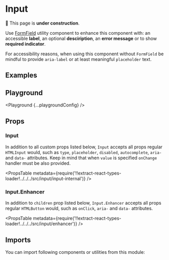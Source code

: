 



# Input

🚧 This page is **under construction**.

Use [FormField](/components/form-field) utility component to enhance this component with: an accessible **label**, an optional **desciription**, an **error message** or to show **required indicator**.

For accessibility reasons, when using this component without `FormField` be mindful to provide `aria-label` or at least meaningful `placeholder` text.

## Examples

<Example title="Basic Usage" path="input/basic-usage">
  <BasicUsage />
</Example>

<Example title="Sizes" path="input/sizes">
  <Sizes />
</Example>

<Example title="Types" path="input/types">
  <Types />
</Example>

<Example title="States" path="input/states">
  <States />
</Example>

<Example title="With Enhancers" path="input/with-enhancers">
  <WithEnhancers />
</Example>

<Example title="Inverted" path="input/inverted" darkPreview>
  <Inverted />
</Example>

## Playground

<Playground {...playgroundConfig} />

## Props

### Input

In addition to all custom props listed below, `Input` accepts all props regular `HTMLInput` would, such as `type`, `placeholder`, `disabled`, `autocomplete`, `aria-` and `data-` attributes. Keep in mind that when `value` is specified `onChange` handler must be also provided.

<PropsTable
  metadata={require('!!extract-react-types-loader!../../../src/input/input-internal')}
/>

### Input.Enhancer

In addition to `children` prop listed below, `Input.Enhancer` accepts all props regular `HTMLButton` would, such as `onClick`, `aria-` and `data-` attributes.

<PropsTable
  metadata={require('!!extract-react-types-loader!../../../src/input/enhancer')}
/>

## Imports

You can import following components or utilities from this module:

<Imports module={InputExports} path="@datacamp/waffles/input" />
